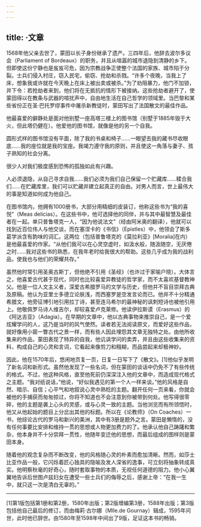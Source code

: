 ```yaml
---
---
---
```

title: ·文章
---




1568年他父亲去世了，蒙田以长子身份继承了遗产。三四年后，他辞去波尔多议会（Parliament of Bordeaux）的职务，并且从喧嚣的城市退隐到清静的乡下。但即使这份宁静也是岌岌可危，因为宗教战争正使整个法国的家族、城市陷于分裂。士兵们侵入村庄，窃入民宅，偷窃、抢劫和杀戮。“许多个夜晚，当我上了床，想象我或许就在今天晚上在床上被出卖或被杀。”为了劝阻暴力，他门不加锁，并下令：若抢劫者来到，他们将在无抵抗的情形下被接纳。这些抢劫者避开了，使蒙田得以在教条与武器的喧扰声中，自由地生活在自己哲学的领域里。当巴黎和某些省份正在圣·巴托罗缪事件中屠杀新教徒时，蒙田写出了法国散文的最佳作品。

他最喜爱的僻静处是面对他别墅一座高塔三楼上的图书馆（别墅于1885年毁于大火，但此塔仍健在）。他爱他的图书馆，就像是他的另一个自我。

圆形式样的图书馆没有平面，除了我的书桌和椅子……一眼望去我的藏书尽收眼底……我的座位就是我的宝座。我竭力遵守我的原则，并且使这一角落与妻子、孩子熟知的社会分离。



很少人对我们极度感到恐怖的孤独如此有兴趣。

人必须退隐，从自己寻求自我……我们必须为我们自己保留一个贮藏库……糅合我们……在贮藏库里，我们可以贮藏并建立起真正的自由。对男人而言，世上最伟大的事是知道如何成为他自己。



在图书馆内，他拥有1000册书，大部分用精细的皮装订，他称这些书为“我的喜悦”（Meas delicias）。在这些书中，他可选择他的同伴，并与其中最智慧及最佳者在一起。单只普鲁塔克一人，“因为他说法文”（经由阿米奥的翻译），他就可以找到近百位伟人与他交谈，而在塞涅卡的《书信》（Epistles）中，他领会了斯多葛学派含有韵味的词汇。这两位（包括普鲁塔克的《莫拉利亚》[Moralia]在内）是他最喜爱的作家。“从他们我可以在心灵空虚时，如汲水般，随汲随空，无厌倦之时……我对这些书的熟悉，在我年老时给我很大的帮助。这些几乎成为我的战利品，使我也与他们的荣耀共存。”

虽然他时常引用圣奥古斯丁，但他绝不引用《圣经》（也许过于家喻户晓）。大体言之，他喜爱古代甚于现代，同时也比较喜爱异教徒的哲学家，而不太喜欢基督教神父。他是一位人文主义者，深爱古希腊罗马的文学与历史，但他并不盲目崇拜古典及原稿。他认为亚里士多德立论肤浅，而西塞罗是空发言论而已。他并不十分精通希腊文，他旁征博引地引用拉丁诗，甚至连马希尔的最神秘的讽刺短诗也被他引用上。他敬佩罗马诗人维吉尔，却较喜爱卢克莱修。他读伊拉斯谟（Erasmus）的《阿达吉亚》（Adagia）。在早期的文章中，他以古典事物来推崇自己，是一个爱炫耀学问的人，这乃是当时的风气使然。读者若无法阅读原文，而爱好这些作品，就好像用小窗一瞥古代之景一样，而有些人因此埋怨其文章无独特之处。由他所收集来的作品，蒙田表现了特异的自我，他讥讽学问的卖弄，并且由这些收集来的资料，构成自己的心灵和言词，它看起来像剪刀和糨糊，而品尝起来却极神妙。

因此，他在1570年后，悠闲地页复一页，日复一日写下了《散文》。[1]他似乎发明了新名词和新形式。虽然他发现了一些名词，但在蒙田的谈话中仍免不了有些传统的格式。不过，他这种风格，直至他死前仍深深注入他的文章中，而造成现代格式之主题。“我对纸说话，”他说，“好似我遇见的第一个人一样来谈。”他的风格是自然、暗示、自信；心平气和地叙说心灵中熟稔的主题。翻开任何一页来看，你就会被他的手捕获而匆匆掠过，你将不知道也不会注意到你被带到何处。他写得很零碎，他的主题是袭上心头的灵感，或与心灵一致的主题。当他浏览而有所领悟时，他又从他起始的题目上分岔出其他的标题。所以在《论教师》（On Coaches）一书，他综论古代的罗马和新兴的美洲，其中有3册是题外之言。蒙田是懒惰的，没有任何事要比安排和维持一贯的思想或人物更加费力的了。他承认他自己踌躇和繁杂，他本身并不十分崇拜一贯性，他随年变迁他的思想，而最后组成的图样则是蒙田本身。

随着他的观念复杂而不断改变，他的风格随心灵的朴素而愈加清晰。然而，如莎士比亚作品一般，它闪烁着匠心独具的隐喻及发人深省的逸事，可立刻将抽象转成真实。他明察秋毫的好奇心，随时套取事物的本质，无视任何道德的阻力。他小心翼翼地告诉后世图卢兹妇女在遭受一些士兵们的侮辱之后，感谢上帝：“在我一生中，就只这一次是清白无辜的。”



* * *



[1]第1版包括第1册和第2册，1580年出版；第2版增编第3册，1588年出版；第3版包括他自己最后的修订，而由梅莉·古尔娜（Mlle.de Gournay）辑成，1595年问世，此时他已辞世。由1580年至1598年中间出了9版，足证这本书的畅销。